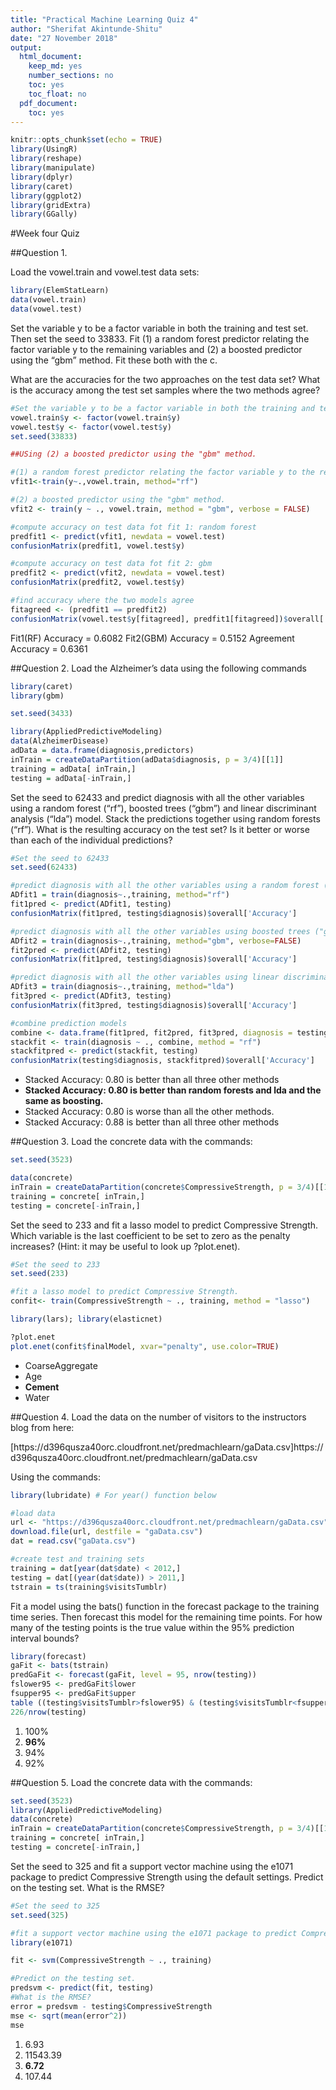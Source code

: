 ```yaml
---
title: "Practical Machine Learning Quiz 4"
author: "Sherifat Akintunde-Shitu"
date: "27 November 2018"
output:
  html_document:
    keep_md: yes
    number_sections: no
    toc: yes
    toc_float: no
  pdf_document:
    toc: yes
---
```


```r
knitr::opts_chunk$set(echo = TRUE)
library(UsingR)
library(reshape)
library(manipulate)
library(dplyr)
library(caret)
library(ggplot2)
library(gridExtra)
library(GGally)
```

#Week four Quiz

##Question 1. 

Load the vowel.train and vowel.test data sets:
```r
library(ElemStatLearn)
data(vowel.train)
data(vowel.test)
```

Set the variable y to be a factor variable in both the training and test set. Then set the seed to 33833. Fit (1) a random forest predictor relating the factor variable y to the remaining variables and (2) a boosted predictor using the "gbm" method. Fit these both with the c.

What are the accuracies for the two approaches on the test data set? What is the accuracy among the test set samples where the two methods agree?
```r
#Set the variable y to be a factor variable in both the training and test set. Then set the seed to 33833.
vowel.train$y <- factor(vowel.train$y)
vowel.test$y <- factor(vowel.test$y)
set.seed(33833)

##USing (2) a boosted predictor using the "gbm" method.

#(1) a random forest predictor relating the factor variable y to the remaining variables
vfit1<-train(y~.,vowel.train, method="rf")

#(2) a boosted predictor using the "gbm" method.
vfit2 <- train(y ~ ., vowel.train, method = "gbm", verbose = FALSE)

#compute accuracy on test data fot fit 1: random forest
predfit1 <- predict(vfit1, newdata = vowel.test)
confusionMatrix(predfit1, vowel.test$y) 

#compute accuracy on test data fot fit 2: gbm
predfit2 <- predict(vfit2, newdata = vowel.test)
confusionMatrix(predfit2, vowel.test$y)

#find accuracy where the two models agree
fitagreed <- (predfit1 == predfit2)
confusionMatrix(vowel.test$y[fitagreed], predfit1[fitagreed])$overall['Accuracy']

```

Fit1(RF) Accuracy = 0.6082 
Fit2(GBM) Accuracy = 0.5152 
Agreement Accuracy = 0.6361

##Question 2.
Load the Alzheimer's data using the following commands

```r
library(caret)
library(gbm)

set.seed(3433)

library(AppliedPredictiveModeling)
data(AlzheimerDisease)
adData = data.frame(diagnosis,predictors)
inTrain = createDataPartition(adData$diagnosis, p = 3/4)[[1]]
training = adData[ inTrain,]
testing = adData[-inTrain,]
```

Set the seed to 62433 and predict diagnosis with all the other variables using a random forest ("rf"), boosted trees ("gbm") and linear discriminant analysis ("lda") model. Stack the predictions together using random forests ("rf"). What is the resulting accuracy on the test set? Is it better or worse than each of the individual predictions?

```r
#Set the seed to 62433 
set.seed(62433)

#predict diagnosis with all the other variables using a random forest ("rf"),
ADfit1 = train(diagnosis~.,training, method="rf")
fit1pred <- predict(ADfit1, testing)
confusionMatrix(fit1pred, testing$diagnosis)$overall['Accuracy']

#predict diagnosis with all the other variables using boosted trees ("gbm")
ADfit2 = train(diagnosis~.,training, method="gbm", verbose=FALSE)
fit2pred <- predict(ADfit2, testing)
confusionMatrix(fit1pred, testing$diagnosis)$overall['Accuracy']

#predict diagnosis with all the other variables using linear discriminant analysis ("lda") mode
ADfit3 = train(diagnosis~.,training, method="lda")
fit3pred <- predict(ADfit3, testing)
confusionMatrix(fit3pred, testing$diagnosis)$overall['Accuracy']

#combine prediction models
combine <- data.frame(fit1pred, fit2pred, fit3pred, diagnosis = testing$diagnosis)
stackfit <- train(diagnosis ~ ., combine, method = "rf")
stackfitpred <- predict(stackfit, testing)
confusionMatrix(testing$diagnosis, stackfitpred)$overall['Accuracy']


```

* Stacked Accuracy: 0.80 is better than all three other methods
* __Stacked Accuracy: 0.80 is better than random forests and lda and the same as boosting.__
* Stacked Accuracy: 0.80 is worse than all the other methods.
* Stacked Accuracy: 0.88 is better than all three other methods



##Question 3. 
Load the concrete data with the commands:
```r
set.seed(3523)

data(concrete)
inTrain = createDataPartition(concrete$CompressiveStrength, p = 3/4)[[1]]
training = concrete[ inTrain,]
testing = concrete[-inTrain,]

```
Set the seed to 233 and fit a lasso model to predict Compressive Strength. Which variable is the last coefficient to be set to zero as the penalty increases? (Hint: it may be useful to look up ?plot.enet).

```r
#Set the seed to 233
set.seed(233)

#fit a lasso model to predict Compressive Strength.
confit<- train(CompressiveStrength ~ ., training, method = "lasso")

library(lars); library(elasticnet)

?plot.enet
plot.enet(confit$finalModel, xvar="penalty", use.color=TRUE)

```

* CoarseAggregate
* Age
* __Cement__
* Water

##Question 4. 
Load the data on the number of visitors to the instructors blog from here:

[https://d396qusza40orc.cloudfront.net/predmachlearn/gaData.csv]https://d396qusza40orc.cloudfront.net/predmachlearn/gaData.csv

Using the commands:
```r
library(lubridate) # For year() function below

#load data
url <- "https://d396qusza40orc.cloudfront.net/predmachlearn/gaData.csv"
download.file(url, destfile = "gaData.csv")
dat = read.csv("gaData.csv")

#create test and training sets
training = dat[year(dat$date) < 2012,]
testing = dat[(year(dat$date)) > 2011,]
tstrain = ts(training$visitsTumblr)
```
Fit a model using the bats() function in the forecast package to the training time series. Then forecast this model for the remaining time points. For how many of the testing points is the true value within the 95% prediction interval bounds?

```r
library(forecast)
gaFit <- bats(tstrain)
predGaFit <- forecast(gaFit, level = 95, nrow(testing))
fslower95 <- predGaFit$lower
fsupper95 <- predGaFit$upper
table ((testing$visitsTumblr>fslower95) & (testing$visitsTumblr<fsupper95))
226/nrow(testing)
```

1. 100%
2. __96%__
3. 94%
4. 92%

##Question 5. 
Load the concrete data with the commands:
```r
set.seed(3523)
library(AppliedPredictiveModeling)
data(concrete)
inTrain = createDataPartition(concrete$CompressiveStrength, p = 3/4)[[1]]
training = concrete[ inTrain,]
testing = concrete[-inTrain,]
```
Set the seed to 325 and fit a support vector machine using the e1071 package to predict Compressive Strength using the default settings. Predict on the testing set. What is the RMSE?
```r
#Set the seed to 325
set.seed(325)

#fit a support vector machine using the e1071 package to predict Compressive Strength using the default settings. 
library(e1071)

fit <- svm(CompressiveStrength ~ ., training)

#Predict on the testing set.
predsvm <- predict(fit, testing)
#What is the RMSE?
error = predsvm - testing$CompressiveStrength
mse <- sqrt(mean(error^2))
mse
```

1. 6.93
2. 11543.39
3. __6.72__
4. 107.44
